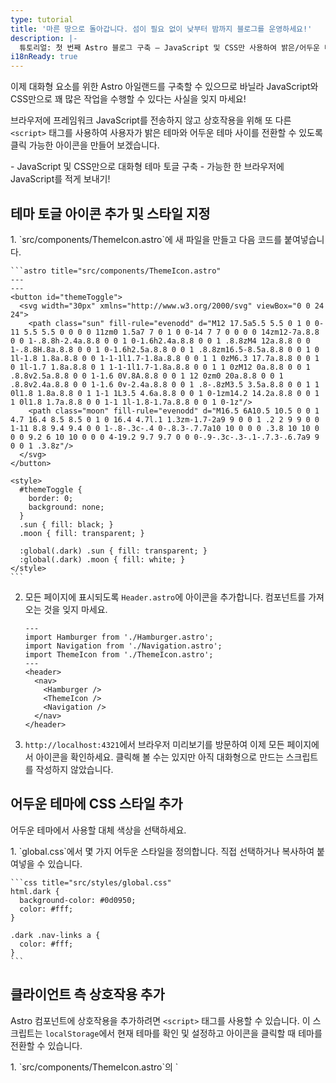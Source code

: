 ```yaml
---
type: tutorial
title: '마른 땅으로 돌아갑니다. 섬이 필요 없이 낮부터 밤까지 블로그를 운영하세요!'
description: |-
  튜토리얼: 첫 번째 Astro 블로그 구축 — JavaScript 및 CSS만 사용하여 밝은/어두운 테마 토글 구축
i18nReady: true
---
```



이제 대화형 요소를 위한 Astro 아일랜드를 구축할 수 있으므로 바닐라 JavaScript와 CSS만으로 꽤 많은 작업을 수행할 수 있다는 사실을 잊지 마세요!

브라우저에 프레임워크 JavaScript를 전송하지 않고 상호작용을 위해 또 다른 `<script>` 태그를 사용하여 사용자가 밝은 테마와 어두운 테마 사이를 전환할 수 있도록 클릭 가능한 아이콘을 만들어 보겠습니다.

<PreCheck>
  - JavaScript 및 CSS만으로 대화형 테마 토글 구축
  - 가능한 한 브라우저에 JavaScript를 적게 보내기!
</PreCheck>

## 테마 토글 아이콘 추가 및 스타일 지정

<Steps>
1. `src/components/ThemeIcon.astro`에 새 파일을 만들고 다음 코드를 붙여넣습니다.

    ```astro title="src/components/ThemeIcon.astro"
    ---
    ---
    <button id="themeToggle">
      <svg width="30px" xmlns="http://www.w3.org/2000/svg" viewBox="0 0 24 24">
        <path class="sun" fill-rule="evenodd" d="M12 17.5a5.5 5.5 0 1 0 0-11 5.5 5.5 0 0 0 0 11zm0 1.5a7 7 0 1 0 0-14 7 7 0 0 0 0 14zm12-7a.8.8 0 0 1-.8.8h-2.4a.8.8 0 0 1 0-1.6h2.4a.8.8 0 0 1 .8.8zM4 12a.8.8 0 0 1-.8.8H.8a.8.8 0 0 1 0-1.6h2.5a.8.8 0 0 1 .8.8zm16.5-8.5a.8.8 0 0 1 0 1l-1.8 1.8a.8.8 0 0 1-1-1l1.7-1.8a.8.8 0 0 1 1 0zM6.3 17.7a.8.8 0 0 1 0 1l-1.7 1.8a.8.8 0 1 1-1-1l1.7-1.8a.8.8 0 0 1 1 0zM12 0a.8.8 0 0 1 .8.8v2.5a.8.8 0 0 1-1.6 0V.8A.8.8 0 0 1 12 0zm0 20a.8.8 0 0 1 .8.8v2.4a.8.8 0 0 1-1.6 0v-2.4a.8.8 0 0 1 .8-.8zM3.5 3.5a.8.8 0 0 1 1 0l1.8 1.8a.8.8 0 1 1-1 1L3.5 4.6a.8.8 0 0 1 0-1zm14.2 14.2a.8.8 0 0 1 1 0l1.8 1.7a.8.8 0 0 1-1 1l-1.8-1.7a.8.8 0 0 1 0-1z"/>
        <path class="moon" fill-rule="evenodd" d="M16.5 6A10.5 10.5 0 0 1 4.7 16.4 8.5 8.5 0 1 0 16.4 4.7l.1 1.3zm-1.7-2a9 9 0 0 1 .2 2 9 9 0 0 1-11 8.8 9.4 9.4 0 0 1-.8-.3c-.4 0-.8.3-.7.7a10 10 0 0 0 .3.8 10 10 0 0 0 9.2 6 10 10 0 0 0 4-19.2 9.7 9.7 0 0 0-.9-.3c-.3-.1-.7.3-.6.7a9 9 0 0 1 .3.8z"/>
      </svg>
    </button>

    <style>
      #themeToggle {
        border: 0;
        background: none;
      }
      .sun { fill: black; }
      .moon { fill: transparent; }
      
      :global(.dark) .sun { fill: transparent; }
      :global(.dark) .moon { fill: white; }
    </style>
    ```

2. 모든 페이지에 표시되도록 `Header.astro`에 아이콘을 추가합니다. 컴포넌트를 가져오는 것을 잊지 마세요.

    ```astro title="src/components/Header.astro" ins={4,9}
    ---
    import Hamburger from './Hamburger.astro';
    import Navigation from './Navigation.astro';
    import ThemeIcon from './ThemeIcon.astro';
    ---
    <header>
      <nav>
        <Hamburger />
        <ThemeIcon />
        <Navigation />
      </nav>
    </header>
    ```

3. `http://localhost:4321`에서 브라우저 미리보기를 방문하여 이제 모든 페이지에서 아이콘을 확인하세요. 클릭해 볼 수는 있지만 아직 대화형으로 만드는 스크립트를 작성하지 않았습니다.
</Steps>

## 어두운 테마에 CSS 스타일 추가

어두운 테마에서 사용할 대체 색상을 선택하세요.

<Steps>
1. `global.css`에서 몇 가지 어두운 스타일을 정의합니다. 직접 선택하거나 복사하여 붙여넣을 수 있습니다.

    ```css title="src/styles/global.css"
    html.dark {
      background-color: #0d0950;
      color: #fff;
    }

    .dark .nav-links a {
      color: #fff;
    }
    ```
</Steps>

## 클라이언트 측 상호작용 추가

Astro 컴포넌트에 상호작용을 추가하려면 `<script>` 태그를 사용할 수 있습니다. 이 스크립트는 `localStorage`에서 현재 테마를 확인 및 설정하고 아이콘을 클릭할 때 테마를 전환할 수 있습니다.

<Steps>
1. `src/components/ThemeIcon.astro`의 `<style>` 태그 뒤에 다음 `<script>` 태그를 추가합니다.

    ```astro title="src/components/ThemeIcon.astro" ins={9-37}
    <style>
      .sun { fill: black; }
      .moon { fill: transparent; }

      :global(.dark) .sun { fill: transparent; }
      :global(.dark) .moon { fill: white; }
    </style>

    <script is:inline>
      const theme = (() => {
        if (typeof localStorage !== 'undefined' && localStorage.getItem('theme')) {
          return localStorage.getItem('theme');
        }
        if (window.matchMedia('(prefers-color-scheme: dark)').matches) {
          return 'dark';
        }
          return 'light';
      })();
          
      if (theme === 'light') {
        document.documentElement.classList.remove('dark');
      } else {
        document.documentElement.classList.add('dark');
      }

      window.localStorage.setItem('theme', theme);

      const handleToggleClick = () => {
        const element = document.documentElement;
        element.classList.toggle("dark");
        
        const isDark = element.classList.contains("dark");
        localStorage.setItem("theme", isDark ? "dark" : "light");
      }

      document.getElementById("themeToggle").addEventListener("click", handleToggleClick);
    </script>
    ```

2. `http://localhost:4321`에서 브라우저 미리보기를 확인하고 테마 아이콘을 클릭하세요. 밝은 테마와 어두운 테마 간에 변경할 수 있는지 확인하세요.
</Steps>

<Box icon="question-mark">

### 지식 테스트

다음 각 문장이 Astro `<script>` 태그, UI 프레임워크 컴포넌트 또는 둘 다를 설명하는지 선택하세요.

1. 웹사이트에 대화형 UI 요소를 포함할 수 있습니다.

    <MultipleChoice>
      <Option>
        Astro `<script>` 태그
      </Option>
      <Option>
        UI 프레임워크 컴포넌트
      </Option>
      <Option isCorrect>
        둘 다
      </Option>
    </MultipleChoice>

2. JavaScript를 클라이언트에 보내고 브라우저에서 실행하기 위해 `client:`를 포함하지 않는 한 사이트에 정적 요소가 생성됩니다.

    <MultipleChoice>
      <Option>
        Astro `<script>` 태그
      </Option>
      <Option isCorrect>
        UI 프레임워크 컴포넌트
      </Option>
      <Option>
        둘 다
      </Option>
    </MultipleChoice>

3. 이를 통해 해당 기술 스택을 사용하여 완전히 새로운 프로젝트를 시작할 필요 없이 새로운 프레임워크를 "시험해 볼" 수 있습니다.

    <MultipleChoice>
      <Option>
        Astro `<script>` 태그
      </Option>
      <Option isCorrect>
        UI 프레임워크 컴포넌트
      </Option>
      <Option>
        둘 다
      </Option>
    </MultipleChoice>

4. 이를 통해 다른 프레임워크에서 작성한 코드를 재사용할 수 있으며 종종 사이트에 바로 넣을 수 있습니다.

    <MultipleChoice>
      <Option>
        Astro `<script>` 태그
      </Option>
      <Option isCorrect>
        UI 프레임워크 컴포넌트
      </Option>
      <Option>
        둘 다
      </Option>
    </MultipleChoice>

5. 이를 통해 다른 JavaScript 프레임워크를 알거나 배울 필요 없이 대화형 기능을 추가할 수 있습니다.

    <MultipleChoice>
      <Option isCorrect>
        Astro `<script>` 태그
      </Option>
      <Option>
        UI 프레임워크 컴포넌트
      </Option>
      <Option>
        둘 다
      </Option>
    </MultipleChoice>
</Box>

<Box icon="check-list">

## 체크리스트

<Checklist>
- [ ] 프레임워크를 추가하고 싶지 않을 때 상호작용을 위해 JavaScript를 사용할 수 있습니다.
</Checklist>
</Box>

### 리소스

- [Astro의 클라이언트 측 `<script>`](/ko/guides/client-side-scripts/)

